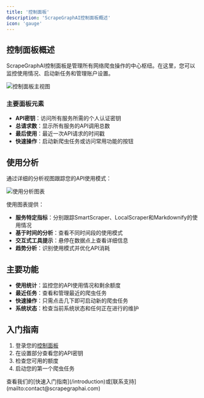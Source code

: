 ```yaml
---
title: '控制面板'
description: 'ScrapeGraphAI控制面板概述'
icon: 'gauge'
---
```


## 控制面板概述

ScrapeGraphAI控制面板是管理所有网络爬虫操作的中心枢纽。在这里，您可以监控使用情况、启动新任务和管理账户设置。

<Frame>
  <img src="/images/dashboard/dashboard-1.png" alt="控制面板主视图" />
</Frame>

### 主要面板元素

- **API密钥**：访问所有服务所需的个人认证密钥
- **总请求数**：显示所有服务的API调用总数
- **最后使用**：最近一次API请求的时间戳
- **快速操作**：启动新爬虫任务或访问常用功能的按钮

## 使用分析

通过详细的分析视图跟踪您的API使用模式：

<Frame>
  <img src="/images/dashboard/dashboard-2.png" alt="使用分析图表" />
</Frame>

使用图表提供：
- **服务特定指标**：分别跟踪SmartScraper、LocalScraper和Markdownify的使用情况
- **基于时间的分析**：查看不同时间段的使用模式
- **交互式工具提示**：悬停在数据点上查看详细信息
- **趋势分析**：识别使用模式并优化API消耗

## 主要功能

- **使用统计**：监控您的API使用情况和剩余额度
- **最近任务**：查看和管理最近的爬虫任务
- **快速操作**：只需点击几下即可启动新的爬虫任务
- **系统状态**：检查当前系统状态和任何正在进行的维护

## 入门指南

1. 登录您的[控制面板](https://dashboard.scrapegraphai.com)
2. 在设置部分查看您的API密钥
3. 检查您可用的额度
4. 启动您的第一个爬虫任务

<Card title="需要帮助？" icon="question">
  查看我们的[快速入门指南](/introduction)或[联系支持](mailto:contact@scrapegraphai.com)
</Card> 
